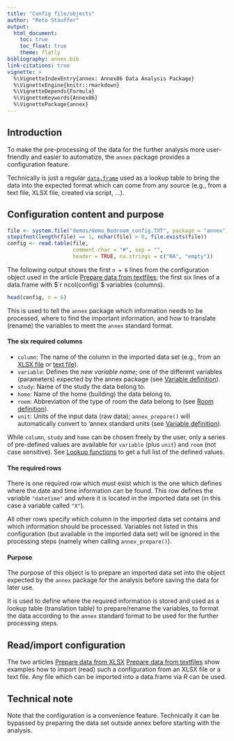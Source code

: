 ```yaml
---
title: "Config file/objects"
author: "Reto Stauffer"
output:
  html_document:
    toc: true
    toc_float: true
    theme: flatly
bibliography: annex.bib
link-citations: true
vignette: >
  %\VignetteIndexEntry{annex: Annex86 Data Analysis Package}
  %\VignetteEngine{knitr::rmarkdown}
  %\VignetteDepends{Formula}
  %\VignetteKeywords{Annex86}
  %\VignettePackage{annex}
---
```


## Introduction

To make the pre-processing of the data for the further analysis
more user-friendly and easier to automatize, the `annex` package
provides a configuration feature.

Technically is just a regular [`data.frame`](https://discdown.org/rprogramming/dataframes.html)
used as a lookup table to bring the data into the expected format which can come
from any source (e.g., from a text file, XLSX file, created via script, ...).

## Configuration content and purpose


```r
file <- system.file("demos/demo_Bedroom_config.TXT", package = "annex")
stopifnot(length(file) == 1, nchar(file) > 0, file.exists(file))
config <- read.table(file,
                     comment.char = "#", sep = "",
                     header = TRUE, na.strings = c("NA", "empty"))
```

The following output shows the first `n = 6` lines from the configuration object
used in the article [Prepare data from textfiles](from_textfiles.html);
the first six lines of a data.frame with $`r ncol(config)`$ variables (columns).

```r
head(config, n = 6)
```

This is used to tell the `annex` package which information needs to be processed,
where to find the important information, and how to translate (rename) the variables
to meet the `annex` standard format.

#### The six required columns

* `column`: The name of the column in the imported data set (e.g., from an
  [XLSX file](from_xlsx.html) or [text file](from_textfiles.html)).
* `variable`: Defines the _new variable name_; one of the different variables (parameters)
  expected by the annex package (see [Variable definition](lookupfunctions.html#variable-definition)).
* `study`: Name of the study the data belong to.
* `home`: Name of the home (building) the data belong to.
* `room`: Abbreviation of the type of room the data belong to (see [Room definition](lookupfunctions.html#room-definition)).
* `unit`: Units of the input data (raw data); `annex_prepare()` will automatically
  convert to 'annex standard units (see [Variable definition](articles/lookupfunctions.html#variable-definition)).

While `column`, `study` and `home` can be chosen freely by the user, only a series of
pre-defined values are available for `variable` (plus `unit`) and `room` (not case sensitive).
See [Lookup functions](lookupfunctions.html) to get a full list of the defined
values.

#### The required rows

There is one required row which must exist which is the one which defines
where the date and time information can be found. This row defines the
variable `"datetime"` and where it is located in the imported data set
(in this case a variable called `"X"`).

All other rows specify which column in the imported data set contains
and which information should be processed. Variables not listed in this
configuration (but available in the imported data set) will be ignored
in the processing steps (namely when calling `annex_prepare()`).


#### Purpose

The purpose of this object is to prepare an imported data set into
the object expected by the `annex` package for the analysis before
saving the data for later use.

It is used to define where the required information is stored and
used as a lookup table (translation table) to prepare/rename the
variables, to format the data according to the `annex` standard format
to be used for the further processing steps.


## Read/import configuration

The two articles
[Prepare data from XLSX](from_xlsx.html)
[Prepare data from textfiles](from_textfiles.html)
show examples how to import (read) such a configuration from an XLSX file
or a text file. Any file which can be imported into a data.frame via _R_
can be used.

## Technical note

Note that the configuration is a convenience feature. Technically it can be
bypassed by preparing the data set outside annex before starting with the 
analysis.


